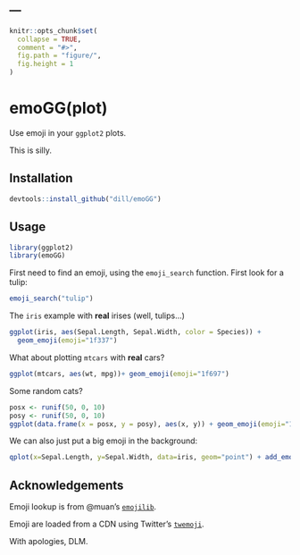 ---
---

<!-- README.md is generated from README.Rmd. Please edit that file -->

```r
knitr::opts_chunk$set(
  collapse = TRUE,
  comment = "#>",
  fig.path = "figure/",
  fig.height = 1
)
```

# emoGG(plot)

Use emoji in your `ggplot2` plots.

This is silly.

## Installation

```r
devtools::install_github("dill/emoGG")
```

## Usage

```r
library(ggplot2)
library(emoGG)
```

First need to find an emoji, using the `emoji_search` function. First look for a tulip:

```r
emoji_search("tulip")
```

The `iris` example with **real** irises (well, tulips...)

```r
ggplot(iris, aes(Sepal.Length, Sepal.Width, color = Species)) +
  geom_emoji(emoji="1f337")
```

What about plotting `mtcars` with **real** cars?

```r
ggplot(mtcars, aes(wt, mpg))+ geom_emoji(emoji="1f697")
```

Some random cats?

```r
posx <- runif(50, 0, 10)
posy <- runif(50, 0, 10)
ggplot(data.frame(x = posx, y = posy), aes(x, y)) + geom_emoji(emoji="1f63b")
```

We can also just put a big emoji in the background:

```r
qplot(x=Sepal.Length, y=Sepal.Width, data=iris, geom="point") + add_emoji(emoji="1f337")
```

## Acknowledgements

Emoji lookup is from @muan's [`emojilib`](https://github.com/muan/emojilib).

Emoji are loaded from a CDN using Twitter's [`twemoji`](https://github.com/twitter/twemoji).

With apologies, DLM.
